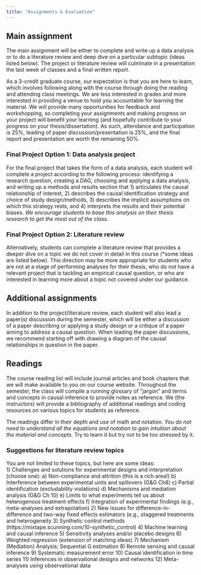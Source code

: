 ```yaml
---
title: "Assignments & Evaluation"
---
```


## Main assignment
The main assignment will be either to complete and write up a data analysis or to do a literature review and deep dive on a particular subtopic (ideas listed below). The project or literature review will culminate in a presentation the last week of classes and a final written report.  

As a 3-credit graduate course, our expectation is that you are here to learn, which involves following along with the course through doing the reading and attending class meetings. We are less interested in grades and more interested in providing a venue to hold you accountable for learning the material. We will provide many opportunities for feedback and workshopping, so completing your assignments and making progress on your project will benefit your learning (and hopefully contribute to your progress on your thesis/dissertation). As such, attendance and participation is 25%, leading of paper discussion/presentation is 25%, and the final report and presentation are worth the remaining 50%. 

### Final Project Option 1: Data analysis project  
For the final project that takes the form of a data analysis, each student will complete a project according to the following process: identifying a research question, creating a DAG, choosing and applying a data analysis, and writing up a methods and results section that 1) articulates the causal relationship of interest, 2) describes the causal identification strategy and choice of study design/methods, 3) describes the implicit assumptions on which this strategy rests, and 4) interprets the results and their potential biases. *We encourage students to base this analysis on their thesis research to get the most out of the class.*  

### Final Project Option 2: Literature review  
Alternatively, students can complete a literature review that provides a deeper dive on a topic we do not cover in detail in this course (*some ideas are listed below). This direction may be more appropriate for students who are not at a stage of performing analyses for their thesis, who do not have a relevant project that is tackling an empirical causal question, or who are interested in learning more about a topic not covered under our guidance. 

## Additional assignments  
In addition to the project/literature review, each student will also lead a paper(s) discussion during the semester, which will be either a discussion of a paper describing or applying a study design or a critique of a paper aiming to address a causal question. When leading the paper discussions, we recommend starting off with drawing a diagram of the causal relationships in question in the paper.  

## Readings  
The course reading list will include journal articles and book chapters that we will make available to you on our course website. Throughout the semester, the class will compile a running glossary of “jargon” and terms and concepts in causal inference to provide notes as reference. We (the instructors) will provide a bibliography of additional readings and coding resources on various topics for students as reference.  

The readings differ in their depth and use of math and notation. *You do not need to understand all the equations and notation to gain intuition about the material and concepts.* Try to learn it but try not to be too stressed by it. 

### Suggestions for literature review topics 
You are not limited to these topics, but here are some ideas:  
1) Challenges and solutions for experimental designs and interpretation (choose one):
    a) Non-compliance and attrition (this is a rich area!)
    b) Interference between experimental units and spillovers (G&G Ch8)
    c) Partial identification (excludability violations)
    d) Mechanisms and mediation analysis (G&G Ch 10)
    e) Limits to what experiments tell us about heterogenous treatment effects 
    f) Integration of experimental findings (e.g., meta-analyses and extrapolation)
2) New issues for difference-in-difference and two-way fixed effects estimators (e.g., staggered treatments and heterogeneity
3) Synthetic control methods (https://mixtape.scunning.com/10-synthetic_control)
4) Machine learning and causal inference
5) Sensitivity analyses and/or placebo designs
6) Weighted regression (extension of matching ideas)
7) Mechanism (Mediation) Analysis; Sequential G estimation
8) Remote sensing and causal inference
9) Systematic measurement error
10) Causal identification in time series
11) Inferences in observational designs and networks
12) Meta-analyses using observational data
